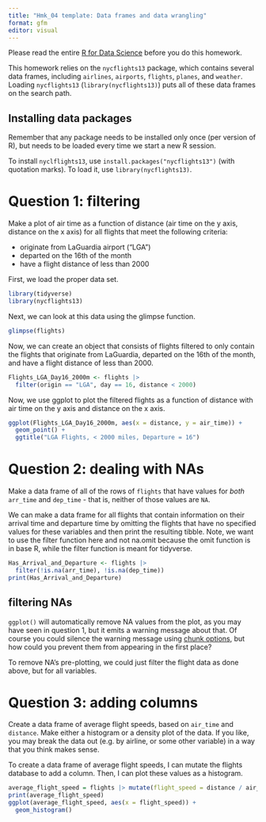 ```yaml
---
title: "Hmk_04 template: Data frames and data wrangling"
format: gfm
editor: visual
---
```


Please read the entire [R for Data Science](https://r4ds.hadley.nz/data-transform) before you do this homework.

This homework relies on the `nycflights13` package, which contains several data frames, including `airlines`, `airports`, `flights`, `planes`, and `weather`. Loading `nycflights13` (`library(nycflights13)`) puts all of these data frames on the search path.

## Installing data packages

Remember that any package needs to be installed only once (per version of R), but needs to be loaded every time we start a new R session.

To install `nyclflights13`, use `install.packages("nycflights13")` (with quotation marks). To load it, use `library(nycflights13)`.

# Question 1: filtering

Make a plot of air time as a function of distance (air time on the y axis, distance on the x axis) for all flights that meet the following criteria:

-   originate from LaGuardia airport ("LGA")
-   departed on the 16th of the month
-   have a flight distance of less than 2000

First, we load the proper data set.

```r
library(tidyverse)
library(nycflights13)
```

Next, we can look at this data using the glimpse function.

```r
glimpse(flights)
```

Now, we can create an object that consists of flights filtered to only contain the flights that originate from LaGuardia, departed on the 16th of the month, and have a flight distance of less than 2000.

```r
Flights_LGA_Day16_2000m <- flights |>
  filter(origin == "LGA", day == 16, distance < 2000) 

```

Now, we use ggplot to plot the filtered flights as a function of distance with air time on the y axis and distance on the x axis.

```r
ggplot(Flights_LGA_Day16_2000m, aes(x = distance, y = air_time)) + 
  geom_point() + 
  ggtitle("LGA Flights, < 2000 miles, Departure = 16")
```

# Question 2: dealing with NAs

Make a data frame of all of the rows of `flights` that have values for *both* `arr_time` and `dep_time` - that is, neither of those values are `NA`.

We can make a data frame for all flights that contain information on their arrival time and departure time by omitting the flights that have no specified values for these variables and then print the resulting tibble. Note, we want to use the filter function here and not na.omit because the omit function is in base R, while the filter function is meant for tidyverse.

```r
Has_Arrival_and_Departure <- flights |> 
  filter(!is.na(arr_time), !is.na(dep_time))
print(Has_Arrival_and_Departure)
```

## filtering NAs

`ggplot()` will automatically remove NA values from the plot, as you may have seen in question 1, but it emits a warning message about that. Of course you could silence the warning message using [chunk options](https://bookdown.org/yihui/rmarkdown-cookbook/chunk-options.html), but how could you prevent them from appearing in the first place?

To remove NA's pre-plotting, we could just filter the flight data as done above, but for all variables.

# Question 3: adding columns

Create a data frame of average flight speeds, based on `air_time` and `distance`. Make either a histogram or a density plot of the data. If you like, you may break the data out (e.g. by airline, or some other variable) in a way that you think makes sense.

To create a data frame of average flight speeds, I can mutate the flights database to add a column. Then, I can plot these values as a histogram.

```r
average_flight_speed = flights |> mutate(flight_speed = distance / air_time)
print(average_flight_speed)
ggplot(average_flight_speed, aes(x = flight_speed)) + 
  geom_histogram() 

```
